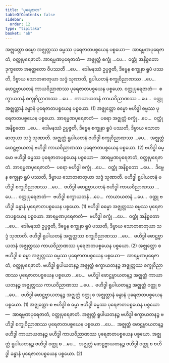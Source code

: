 ```yaml
---
title: "ပုရေဇာတ"
tableOfContents: false
sidebar:
  order: 12
type: "tipitaka"
basket: "ab"
---
```



<DynamicBreadcrumb />

<Division number="36">

<Paragraph number="2828">
အဇ္ဈတ္တော ဓမ္မော အဇ္ဈတ္တဿ ဓမ္မဿ ပုရေဇာတပစ္စယေန ပစ္စယော—  အာရမ္မဏပုရေဇာတံ, ဝတ္ထုပုရေဇာတံ. <Emphasis>အာရမ္မဏပုရေဇာတံ</Emphasis>—  အဇ္ဈတ္တံ စက္ခုံ …ပေ…  ဝတ္ထုံ အနိစ္စတော ဒုက္ခတော အနတ္တတော ဝိပဿတိ …ပေ…  ဒေါမနဿံ ဥပ္ပဇ္ဇတိ, ဒိဗ္ဗေန စက္ခုနာ ရူပံ ပဿတိ, ဒိဗ္ဗာယ သောတဓာတုယာ သဒ္ဒံ သုဏာတိ, ရူပါယတနံ စက္ခုဝိညာဏဿ …ပေ…  ဖောဋ္ဌဗ္ဗာယတနံ ကာယဝိညာဏဿ ပုရေဇာတပစ္စယေန ပစ္စယော. <Emphasis>ဝတ္ထုပုရေဇာတံ</Emphasis>—  စက္ခာယတနံ စက္ခုဝိညာဏဿ …ပေ…  ကာယာယတနံ ကာယဝိညာဏဿ …ပေ…  ဝတ္ထု အဇ္ဈတ္တာနံ ခန္ဓာနံ ပုရေဇာတပစ္စယေန ပစ္စယော. (1)
</Paragraph>

<Paragraph number="2829">
အဇ္ဈတ္တော ဓမ္မော ဗဟိဒ္ဓါ ဓမ္မဿ ပုရေဇာတပစ္စယေန ပစ္စယော. <Emphasis>အာရမ္မဏပုရေဇာတံ</Emphasis>—  ပရော အဇ္ဈတ္တံ စက္ခုံ …ပေ…  ဝတ္ထုံ အနိစ္စတော …ပေ…  ဒေါမနဿံ ဥပ္ပဇ္ဇတိ, ဒိဗ္ဗေန စက္ခုနာ ရူပံ ပဿတိ, ဒိဗ္ဗာယ သောတဓာတုယာ သဒ္ဒံ သုဏာတိ. အဇ္ဈတ္တံ ရူပါယတနံ ဗဟိဒ္ဓါ စက္ခုဝိညာဏဿ …ပေ…  အဇ္ဈတ္တံ ဖောဋ္ဌဗ္ဗာယတနံ ဗဟိဒ္ဓါ ကာယဝိညာဏဿ ပုရေဇာတပစ္စယေန ပစ္စယော. (2)
</Paragraph>

</Division>
<Division number="37">

<Paragraph number="2830">
ဗဟိဒ္ဓါ ဓမ္မော ဗဟိဒ္ဓါ ဓမ္မဿ ပုရေဇာတပစ္စယေန ပစ္စယော—  အာရမ္မဏပုရေဇာတံ, ဝတ္ထုပုရေဇာတံ. <Emphasis>အာရမ္မဏပုရေဇာတံ</Emphasis>—  ပရော ဗဟိဒ္ဓါ စက္ခုံ …ပေ…  ဝတ္ထုံ အနိစ္စတော …ပေ…  ဒိဗ္ဗေန စက္ခုနာ ရူပံ ပဿတိ, ဒိဗ္ဗာယ သောတဓာတုယာ သဒ္ဒံ သုဏာတိ. ဗဟိဒ္ဓါ ရူပါယတနံ ဗဟိဒ္ဓါ စက္ခုဝိညာဏဿ …ပေ…  ဗဟိဒ္ဓါ ဖောဋ္ဌဗ္ဗာယတနံ ဗဟိဒ္ဓါ ကာယဝိညာဏဿ …ပေ… . <Emphasis>ဝတ္ထုပုရေဇာတံ</Emphasis>—  ဗဟိဒ္ဓါ စက္ခာယတနံ …ပေ…  ကာယာယတနံ …ပေ…  ဝတ္ထု ဗဟိဒ္ဓါ ခန္ဓာနံ ပုရေဇာတပစ္စယေန ပစ္စယော. (1)
</Paragraph>

<Paragraph number="2831">
ဗဟိဒ္ဓါ ဓမ္မော အဇ္ဈတ္တဿ ဓမ္မဿ ပုရေဇာတပစ္စယေန ပစ္စယော. <Emphasis>အာရမ္မဏပုရေဇာတံ</Emphasis>—  ဗဟိဒ္ဓါ စက္ခုံ …ပေ…  ဝတ္ထုံ အနိစ္စတော …ပေ…  ဒေါမနဿံ ဥပ္ပဇ္ဇတိ, ဒိဗ္ဗေန စက္ခုနာ ရူပံ ပဿတိ, ဒိဗ္ဗာယ သောတဓာတုယာ သဒ္ဒံ သုဏာတိ. ဗဟိဒ္ဓါ ရူပါယတနံ အဇ္ဈတ္တဿ စက္ခုဝိညာဏဿ …ပေ…  ဗဟိဒ္ဓါ ဖောဋ္ဌဗ္ဗာယတနံ အဇ္ဈတ္တဿ ကာယဝိညာဏဿ ပုရေဇာတပစ္စယေန ပစ္စယော. (2)
</Paragraph>

</Division>
<Division number="38">

<Paragraph number="2832">
အဇ္ဈတ္တော စ ဗဟိဒ္ဓါ စ ဓမ္မာ အဇ္ဈတ္တဿ ဓမ္မဿ ပုရေဇာတပစ္စယေန ပစ္စယော—  <Emphasis>အာရမ္မဏပုရေဇာတံ, ဝတ္ထုပုရေဇာတံ</Emphasis>. ဗဟိဒ္ဓါ ရူပါယတနဉ္စ အဇ္ဈတ္တံ စက္ခာယတနဉ္စ အဇ္ဈတ္တဿ စက္ခုဝိညာဏဿ ပုရေဇာတပစ္စယေန ပစ္စယော …ပေ…  ဗဟိဒ္ဓါ ဖောဋ္ဌဗ္ဗာယတနဉ္စ အဇ္ဈတ္တံ ကာယာယတနဉ္စ အဇ္ဈတ္တဿ ကာယဝိညာဏဿ …ပေ…  ဗဟိဒ္ဓါ ရူပါယတနဉ္စ အဇ္ဈတ္တံ ဝတ္ထု စ …ပေ…  ဗဟိဒ္ဓါ ဖောဋ္ဌဗ္ဗာယတနဉ္စ အဇ္ဈတ္တံ ဝတ္ထု စ အဇ္ဈတ္တာနံ ခန္ဓာနံ ပုရေဇာတပစ္စယေန ပစ္စယော. (1)
</Paragraph>

<Paragraph number="2833">
အဇ္ဈတ္တော စ ဗဟိဒ္ဓါ စ ဓမ္မာ ဗဟိဒ္ဓါ ဓမ္မဿ ပုရေဇာတပစ္စယေန ပစ္စယော—  <Emphasis>အာရမ္မဏပုရေဇာတံ, ဝတ္ထုပုရေဇာတံ</Emphasis>. အဇ္ဈတ္တံ ရူပါယတနဉ္စ ဗဟိဒ္ဓါ စက္ခာယတနဉ္စ ဗဟိဒ္ဓါ စက္ခုဝိညာဏဿ ပုရေဇာတပစ္စယေန ပစ္စယော …ပေ…  အဇ္ဈတ္တံ ဖောဋ္ဌဗ္ဗာယတနဉ္စ ဗဟိဒ္ဓါ ကာယာယတနဉ္စ ဗဟိဒ္ဓါ ကာယဝိညာဏဿ ပုရေဇာတပစ္စယေန ပစ္စယော. အဇ္ဈတ္တံ ရူပါယတနဉ္စ ဗဟိဒ္ဓါ ဝတ္ထု စ …ပေ…  အဇ္ဈတ္တံ ဖောဋ္ဌဗ္ဗာယတနဉ္စ ဗဟိဒ္ဓါ ဝတ္ထု စ ဗဟိဒ္ဓါ ခန္ဓာနံ ပုရေဇာတပစ္စယေန ပစ္စယော. (2)
</Paragraph>
</Division>